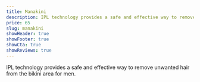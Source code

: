 ```yaml
---
title: Manakini
description: IPL technology provides a safe and effective way to remove unwanted hair from the bikini area for men.
price: 65
slug: manakini
showHeader: true
showFooter: true
showCta: true
showReviews: true
---
```


IPL technology provides a safe and effective way to remove unwanted hair from the bikini area for men.
